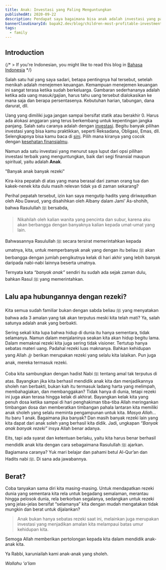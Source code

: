 ```yaml
---
title: Anak: Investasi yang Paling Menguntungkan
publishedAt: 2020-09-22
description: Pendapat saya bagaimana bisa anak adalah investasi yang paling menguntungkan
bannerCloudinaryId: bapak2.dev/blog/children-most-profitable-investment/1_JIkWleq5R2ISFVXL6kWxbg_ropiy6
tags:
  - family
---
```


## Introduction

{/* > If you're Indonesian, you might like to read this blog in [Bahasa Indonesia](/blog/id-2022-retrospective) */}

Salah satu hal yang saya sadari, betapa pentingnya hal tersebut, setelah menikah adalah menejemen keuangan. Kemampuan menejemen keuangan ini sangat terasa ketika sudah berkeluarga. Gambaran sederhananya adalah ketika ada uang masuk/gajian, harus tahu uang tersebut dialokasikan ke mana saja dan berapa persentasenya. Kebutuhan harian, tabungan, dana darurat, dll.

Uang yang dimiliki juga jangan sampai bersifat statik atau berakhir 0. Harus ada alokasi anggaran yang terus berkembang untuk kepentingan jangka panjang. Salah satu caranya adalah dengan [investasi](https://id.wikipedia.org/wiki/Investasi). Begitu banyak pilihan investasi yang bisa kamu praktikkan, seperti Reksadana, Obligasi, Emas, dll. Selengkapnya bisa kamu baca di [sini](https://duwitmu.com/investasi/jenis-investasi-terbaik/amp/). Pilih mana kiranya yang cocok dengan [kesehatan finansialmu](http://cek.finansialku.com/).

Namun ada satu investasi yang menurut saya luput dari opsi pilihan investasi terbaik yang menguntungkan, baik dari segi finansial maupun spiritual, yaitu adalah **Anak**.

<callout-muted class="aside">"Banyak anak banyak rezeki"</callout-muted>

Kira-kira pepatah di atas yang mana berasal dari zaman orang tua dan kakek-nenek kita dulu masih relevan tidak ya di zaman sekarang?

Perihal pepatah tersebut, izin kan saya mengutip hadits yang diriwayatkan oleh Abu Dawud, yang disahihkan oleh Albany dalam Jami’ As-shohih, bahwa Rasulullah ﷺ bersabda,

> Nikahilah oleh kalian wanita yang pencinta dan subur, karena aku akan berbangga dengan banyaknya kalian kepada umat-umat yang lain.

Bahwasannya Rasulullah ﷺ secara tersirat memerintahkan kepada umatnya, kita, untuk memperbanyak anak yang dengan itu beliau ﷺ akan berbangga dengan jumlah pengikutnya kelak di hari akhir yang lebih banyak daripada nabi-nabi lainnya beserta umatnya.

Ternyata kata _“banyak anak”_ sendiri itu sudah ada sejak zaman dulu, bahkan Rasul ﷺ yang memerintahkan.

## Lalu apa hubungannya dengan rezeki?

Kita semua sudah familiar bukan dengan sabda beliau ﷺ yang menyatakan bahwa ada 3 amalan yang tak akan terputus meski kita telah mati? Ya, salah satunya adalah anak yang berbakti.

Sering sekali kita lupa bahwa hidup di dunia itu hanya sementara, tidak selamanya. Namun dalam menjalaninya seakan kita akan hidup begitu lama. Dalam memaknai rezeki kita juga sering tidak visioner. Tertutup hanya sebatas materi uang. Padahal rezeki luas maknanya. Bahkan kehidupan yang Allah ﷻ berikan merupakan rezeki yang selalu kita lalaikan. Pun juga anak, mereka termasuk rezeki.

Coba kita sambungkan dengan hadist Nabi ﷺ tentang amal tak terputus di atas. Bayangkan jika kita berhasil mendidik anak kita dan menjadikannya sholeh nan berbakti, bukan kah itu termasuk ladang harta yang melimpah, membahagiakan, dan membanggakan? Tidak hanya di dunia, tetapi rezeki ini juga akan terasa hingga kelak di akhirat. Bayangkan kelak kita yang penuh dosa ketika sampai di hari penghakiman tiba-tiba Allah meringankan timbangan dosa dan memberatkan timbangan pahala lantaran kita memiliki anak sholeh yang selalu meminta pengampunan untuk kita. _Masya Allah..._ Itu baru 1 anak. Bagaimana jika banyak? Dan masih banyak rezeki lain yang kita dapat dari anak soleh yang berhasil kita didik. Jadi, ungkapan _“Banyak anak banyak rezeki”_ insya Allah benar adanya.

Eits, tapi ada syarat dan ketentuan berlaku, yaitu kita harus benar berhasil mendidik anak kita dengan cara sebagaimana Rasulullah ﷺ ajarkan. Bagiamana caranya? Yuk mari belajar dan pahami betul Al-Qur’an dan Hadits nabi ﷺ. Di sana ada jawabannya.

## Berat?

Coba tanyakan sama diri kita masing-masing. Untuk mendapatkan rezeki dunia yang sementara kita rela untuk begadang semalaman, merantau hingga pelosok dunia, rela berkorban segalanya, sedangkan untuk rezeki yang jelas-jelas bersifat “selamanya” kita dengan mudah mengatakan tidak mungkin dan berat untuk dijalankan?

> Anak bukan hanya sebatas rezeki saat ini, melainkan juga merupakan investasi yang menjadikan amalan kita melampaui batas umur kehidupan kita.

Semoga Allah memberikan pertolongan kepada kita dalam mendidik anak-anak kita.

<callout-warning class="aside">Ya Rabbi, karuniailah kami anak-anak yang sholeh.</callout-warning>

_Wallahu 'a'lam_
